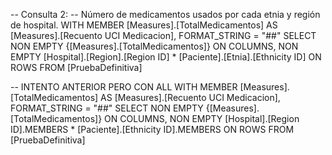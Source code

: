 -- Consulta 2: 
-- Número de medicamentos usados por cada etnia y región de hospital.
WITH 
    MEMBER [Measures].[TotalMedicamentos] AS
        [Measures].[Recuento UCI Medicacion],
        FORMAT_STRING = "##"
SELECT
    NON EMPTY 
    {[Measures].[TotalMedicamentos]} ON COLUMNS,
    NON EMPTY [Hospital].[Region].[Region ID] 
	* [Paciente].[Etnia].[Ethnicity ID] ON ROWS
FROM 
    [PruebaDefinitiva]

-- INTENTO ANTERIOR PERO CON ALL
WITH 
    MEMBER [Measures].[TotalMedicamentos] AS
        [Measures].[Recuento UCI Medicacion],
        FORMAT_STRING = "##"
SELECT
    NON EMPTY 
    {[Measures].[TotalMedicamentos]} ON COLUMNS,
    NON EMPTY [Hospital].[Region ID].MEMBERS 
	* [Paciente].[Ethnicity ID].MEMBERS ON ROWS
FROM 
    [PruebaDefinitiva]